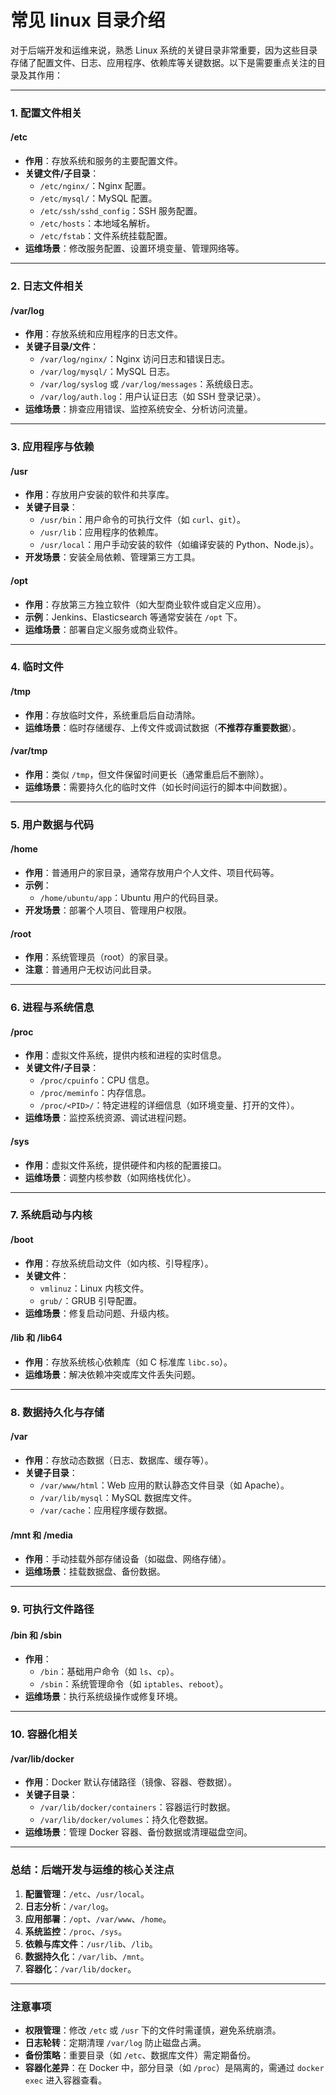 # 常见 linux 目录介绍

对于后端开发和运维来说，熟悉 Linux 系统的关键目录非常重要，因为这些目录存储了配置文件、日志、应用程序、依赖库等关键数据。以下是需要重点关注的目录及其作用：

---

### **1. 配置文件相关**
#### **/etc**
- **作用**：存放系统和服务的主要配置文件。
- **关键文件/子目录**：
  - `/etc/nginx/`：Nginx 配置。
  - `/etc/mysql/`：MySQL 配置。
  - `/etc/ssh/sshd_config`：SSH 服务配置。
  - `/etc/hosts`：本地域名解析。
  - `/etc/fstab`：文件系统挂载配置。
- **运维场景**：修改服务配置、设置环境变量、管理网络等。

---

### **2. 日志文件相关**
#### **/var/log**
- **作用**：存放系统和应用程序的日志文件。
- **关键子目录/文件**：
  - `/var/log/nginx/`：Nginx 访问日志和错误日志。
  - `/var/log/mysql/`：MySQL 日志。
  - `/var/log/syslog` 或 `/var/log/messages`：系统级日志。
  - `/var/log/auth.log`：用户认证日志（如 SSH 登录记录）。
- **运维场景**：排查应用错误、监控系统安全、分析访问流量。

---

### **3. 应用程序与依赖**
#### **/usr**
- **作用**：存放用户安装的软件和共享库。
- **关键子目录**：
  - `/usr/bin`：用户命令的可执行文件（如 `curl`、`git`）。
  - `/usr/lib`：应用程序的依赖库。
  - `/usr/local`：用户手动安装的软件（如编译安装的 Python、Node.js）。
- **开发场景**：安装全局依赖、管理第三方工具。

#### **/opt**
- **作用**：存放第三方独立软件（如大型商业软件或自定义应用）。
- **示例**：Jenkins、Elasticsearch 等通常安装在 `/opt` 下。
- **运维场景**：部署自定义服务或商业软件。

---

### **4. 临时文件**
#### **/tmp**
- **作用**：存放临时文件，系统重启后自动清除。
- **运维场景**：临时存储缓存、上传文件或调试数据（**不推荐存重要数据**）。

#### **/var/tmp**
- **作用**：类似 `/tmp`，但文件保留时间更长（通常重启后不删除）。
- **运维场景**：需要持久化的临时文件（如长时间运行的脚本中间数据）。

---

### **5. 用户数据与代码**
#### **/home**
- **作用**：普通用户的家目录，通常存放用户个人文件、项目代码等。
- **示例**：
  - `/home/ubuntu/app`：Ubuntu 用户的代码目录。
- **开发场景**：部署个人项目、管理用户权限。

#### **/root**
- **作用**：系统管理员（root）的家目录。
- **注意**：普通用户无权访问此目录。

---

### **6. 进程与系统信息**
#### **/proc**
- **作用**：虚拟文件系统，提供内核和进程的实时信息。
- **关键文件/子目录**：
  - `/proc/cpuinfo`：CPU 信息。
  - `/proc/meminfo`：内存信息。
  - `/proc/<PID>/`：特定进程的详细信息（如环境变量、打开的文件）。
- **运维场景**：监控系统资源、调试进程问题。

#### **/sys**
- **作用**：虚拟文件系统，提供硬件和内核的配置接口。
- **运维场景**：调整内核参数（如网络栈优化）。

---

### **7. 系统启动与内核**
#### **/boot**
- **作用**：存放系统启动文件（如内核、引导程序）。
- **关键文件**：
  - `vmlinuz`：Linux 内核文件。
  - `grub/`：GRUB 引导配置。
- **运维场景**：修复启动问题、升级内核。

#### **/lib 和 /lib64**
- **作用**：存放系统核心依赖库（如 C 标准库 `libc.so`）。
- **运维场景**：解决依赖冲突或库文件丢失问题。

---

### **8. 数据持久化与存储**
#### **/var**
- **作用**：存放动态数据（日志、数据库、缓存等）。
- **关键子目录**：
  - `/var/www/html`：Web 应用的默认静态文件目录（如 Apache）。
  - `/var/lib/mysql`：MySQL 数据库文件。
  - `/var/cache`：应用程序缓存数据。

#### **/mnt 和 /media**
- **作用**：手动挂载外部存储设备（如磁盘、网络存储）。
- **运维场景**：挂载数据盘、备份数据。

---

### **9. 可执行文件路径**
#### **/bin 和 /sbin**
- **作用**：
  - `/bin`：基础用户命令（如 `ls`、`cp`）。
  - `/sbin`：系统管理命令（如 `iptables`、`reboot`）。
- **运维场景**：执行系统级操作或修复环境。

---

### **10. 容器化相关**
#### **/var/lib/docker**
- **作用**：Docker 默认存储路径（镜像、容器、卷数据）。
- **关键子目录**：
  - `/var/lib/docker/containers`：容器运行时数据。
  - `/var/lib/docker/volumes`：持久化卷数据。
- **运维场景**：管理 Docker 容器、备份数据或清理磁盘空间。

---

### **总结：后端开发与运维的核心关注点**
1. **配置管理**：`/etc`、`/usr/local`。
2. **日志分析**：`/var/log`。
3. **应用部署**：`/opt`、`/var/www`、`/home`。
4. **系统监控**：`/proc`、`/sys`。
5. **依赖与库文件**：`/usr/lib`、`/lib`。
6. **数据持久化**：`/var/lib`、`/mnt`。
7. **容器化**：`/var/lib/docker`。

---

### **注意事项**
- **权限管理**：修改 `/etc` 或 `/usr` 下的文件时需谨慎，避免系统崩溃。
- **日志轮转**：定期清理 `/var/log` 防止磁盘占满。
- **备份策略**：重要目录（如 `/etc`、数据库文件）需定期备份。
- **容器化差异**：在 Docker 中，部分目录（如 `/proc`）是隔离的，需通过 `docker exec` 进入容器查看。